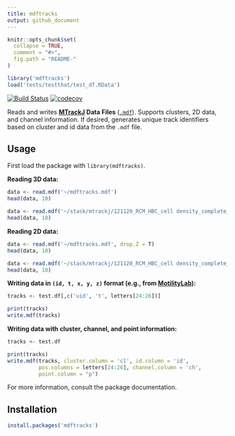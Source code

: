 ```yaml
---
title: mdftracks
output: github_document
---
```


<!-- README.md is generated from README.Rmd. Please edit that file -->

```r
knitr::opts_chunk$set(
  collapse = TRUE,
  comment = "#>",
  fig.path = "README-"
)
```

```r
library('mdftracks')
load('tests/testthat/test_df.RData')
```

[![Build Status](https://travis-ci.org/burgerga/mdftracks.svg?branch=master)](https://travis-ci.org/burgerga/mdftracks)
[![codecov](https://codecov.io/gh/burgerga/mdftracks/branch/master/graph/badge.svg)](https://codecov.io/gh/burgerga/mdftracks)

Reads and writes **[MTrackJ](https://imagescience.org/meijering/software/mtrackj/) Data Files** ([`.mdf`](https://imagescience.org/meijering/software/mtrackj/format/)).
Supports clusters, 2D data, and channel information. If desired, generates
unique track identifiers based on cluster and id data from the `.mdf` file.

## Usage

First load the package with `library(mdftracks)`.

**Reading 3D data: **

```r
data <- read.mdf('~/mdftracks.mdf')
head(data, 10)
```

```r
data <- read.mdf('~/stack/mtrackj/121120_RCM_HBC_cell density_complete_p04.mdf')
head(data, 10)
```

**Reading 2D data: **

```r
data <- read.mdf('~/mdftracks.mdf', drop.Z = T)
head(data, 10)
```

```r
data <- read.mdf('~/stack/mtrackj/121120_RCM_HBC_cell density_complete_p04.mdf', drop.Z = T)
head(data, 10)
```

**Writing data in `(id, t, x, y, z)` format (e.g., from [MotilityLab](https://github.com/jtextor/MotilityLab)):  **

```r
tracks <- test.df[,c('uid', 't', letters[24:26])]
```

```r
print(tracks)
write.mdf(tracks)
```

**Writing data with cluster, channel, and point information: **

```r
tracks <- test.df
```

```r
print(tracks)
write.mdf(tracks, cluster.column = 'cl', id.column = 'id', 
          pos.columns = letters[24:26], channel.column = 'ch', 
          point.column = "p")
```

For more information, consult the package documentation.

## Installation

```r
install.packages('mdftracks')
```
